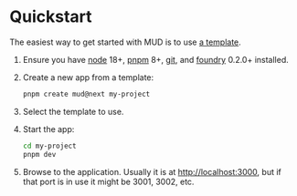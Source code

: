 # Quickstart

The easiest way to get started with MUD is to use [a template](/templates/typescript/getting-started).

1. Ensure you have [node](https://nodejs.org/en/download/package-manager#macos) 18+, [pnpm](https://pnpm.io/installation) 8+, [git](https://git-scm.com/downloads), and [foundry](https://getfoundry.sh/) 0.2.0+ installed.

1. Create a new app from a template:

   ```sh copy
   pnpm create mud@next my-project
   ```

1. Select the template to use.

1. Start the app:

   ```sh copy
   cd my-project
   pnpm dev
   ```

1. Browse to the application.
   Usually it is at [http://localhost:3000](http://localhost:3000), but if that port is in use it might be 3001, 3002, etc.
